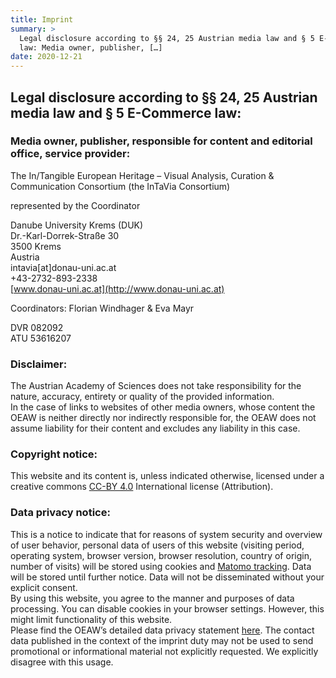 ```yaml
---
title: Imprint
summary: >
  Legal disclosure according to §§ 24, 25 Austrian media law and § 5 E-Commerce
  law: Media owner, publisher, […]
date: 2020-12-21
---
```

## Legal disclosure according to §§ 24, 25 Austrian media law and § 5 E-Commerce law:

### Media owner, publisher, responsible for content and editorial office, service provider:

The In/Tangible European Heritage – Visual Analysis, Curation & Communication Consortium (the InTaVia Consortium)

represented by the Coordinator

Danube University Krems (DUK)\
Dr.-Karl-Dorrek-Straße 30\
3500 Krems\
Austria\
intavia\[at]donau-uni.ac.at\
+43-2732-893-2338\
[www.donau-uni.ac.at](http://www.donau-uni.ac.at)

Coordinators: Florian Windhager & Eva Mayr

DVR 082092\
ATU 53616207

### Disclaimer:

The Austrian Academy of Sciences does not take responsibility for the nature, accuracy, entirety or quality of the provided information.\
In the case of links to websites of other media owners, whose content the OEAW is neither directly nor indirectly responsible for, the OEAW does not assume liability for their content and excludes any liability in this case.

### Copyright notice:

This website and its content is, unless indicated otherwise, licensed under a creative commons [CC-BY 4.0](http://creativecommons.org/licenses/by/4.0/) International license (Attribution).

### Data privacy notice:

This is a notice to indicate that for reasons of system security and overview of user behavior, personal data of users of this website (visiting period, operating system, browser version, browser resolution, country of origin, number of visits) will be stored using cookies and [Matomo tracking](https://matomo.org/). Data will be stored until further notice. Data will not be disseminated without your explicit consent.\
By using this website, you agree to the manner and purposes of data processing. You can disable cookies in your browser settings. However, this might limit functionality of this website.\
Please find the OEAW’s detailed data privacy statement [here](https://www.oeaw.ac.at/en/oeaw/data-protection/). The contact data published in the context of the imprint duty may not be used to send promotional or informational material not explicitly requested. We explicitly disagree with this usage.
